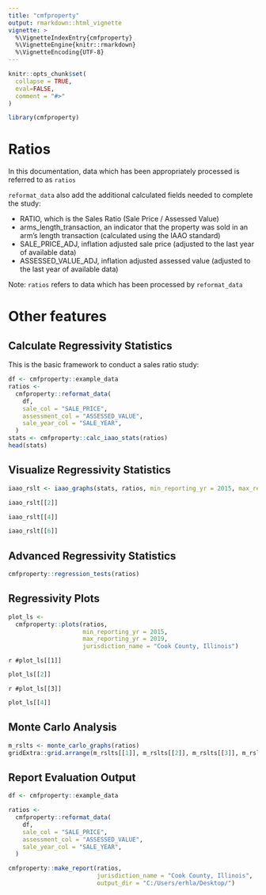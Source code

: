 ```yaml
---
title: "cmfproperty"
output: rmarkdown::html_vignette
vignette: >
  %\VignetteIndexEntry{cmfproperty}
  %\VignetteEngine{knitr::rmarkdown}
  %\VignetteEncoding{UTF-8}
---
```


```r
knitr::opts_chunk$set(
  collapse = TRUE,
  eval=FALSE,
  comment = "#>"
)
```

```r
library(cmfproperty)
```


# Ratios

In this documentation, data which has been appropriately processed is referred to as `ratios` 


`reformat_data` also add the additional calculated fields needed to complete the study:

* RATIO, which is the Sales Ratio (Sale Price / Assessed Value)
* arms_length_transaction, an indicator that the property was sold in an arm's length transaction (calculated using the IAAO standard)
* SALE_PRICE_ADJ, inflation adjusted sale price (adjusted to the last year of available data)
* ASSESSED_VALUE_ADJ, inflation adjusted assessed value (adjusted to the last year of available data)


Note: `ratios` refers to data which has been processed by `reformat_data`



# Other features

## Calculate Regressivity Statistics

This is the basic framework to conduct a sales ratio study:

```r
df <- cmfproperty::example_data
ratios <-
  cmfproperty::reformat_data(
    df,
    sale_col = "SALE_PRICE",
    assessment_col = "ASSESSED_VALUE",
    sale_year_col = "SALE_YEAR",
  )
stats <- cmfproperty::calc_iaao_stats(ratios)
head(stats)
```

## Visualize Regressivity Statistics

```r
iaao_rslt <- iaao_graphs(stats, ratios, min_reporting_yr = 2015, max_reporting_yr = 2019, "Cook County, Illinois")
```

```r
iaao_rslt[[2]]
```
  
```r
iaao_rslt[[4]]
```

```r
iaao_rslt[[6]]
```

## Advanced Regressivity Statistics

```r
cmfproperty::regression_tests(ratios)
```

## Regressivity Plots

```r
plot_ls <-
  cmfproperty::plots(ratios,
                     min_reporting_yr = 2015,
                     max_reporting_yr = 2019,
                     jurisdiction_name = "Cook County, Illinois")

```

`r #plot_ls[[1]]`

```r
plot_ls[[2]]
```

`r #plot_ls[[3]]`

```r
plot_ls[[4]]
```

## Monte Carlo Analysis

```r
m_rslts <- monte_carlo_graphs(ratios)
gridExtra::grid.arrange(m_rslts[[1]], m_rslts[[2]], m_rslts[[3]], m_rslts[[4]], m_rslts[[5]], m_rslts[[6]], nrow = 3)
```

## Report Evaluation Output
```r
df <- cmfproperty::example_data

ratios <-
  cmfproperty::reformat_data(
    df,
    sale_col = "SALE_PRICE",
    assessment_col = "ASSESSED_VALUE",
    sale_year_col = "SALE_YEAR",
  )

cmfproperty::make_report(ratios, 
                         jurisdiction_name = "Cook County, Illinois",
                         output_dir = "C:/Users/erhla/Desktop/")
```
